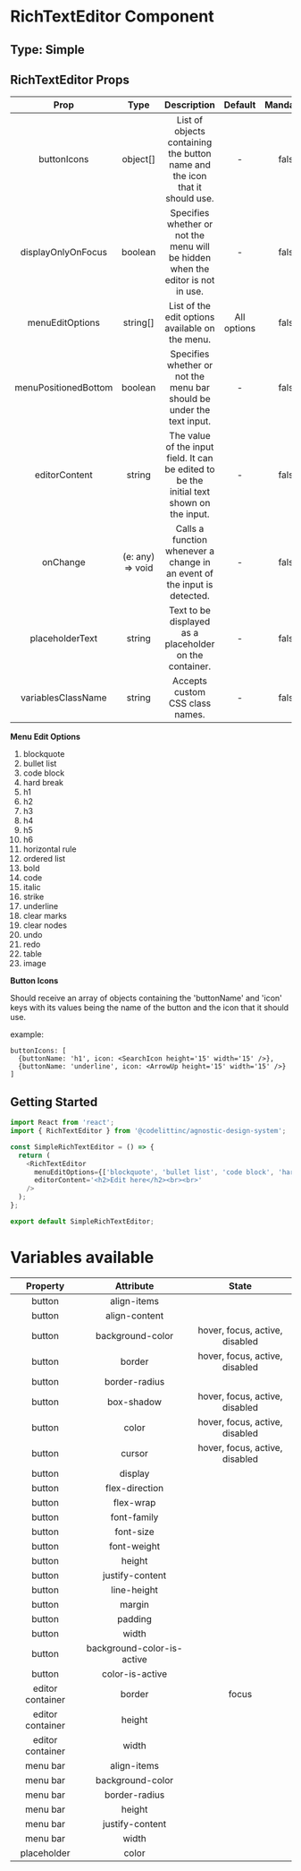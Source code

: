 # RichTextEditor Component

## Type: Simple

## RichTextEditor Props

|         Prop         |        Type        |                                         Description                                         |   Default   | Mandatory |
| :------------------: | :----------------: | :-----------------------------------------------------------------------------------------: | :---------: | :-------: |
|     buttonIcons      |       object[]     |         List of objects containing the button name and the icon that it should use.         |      -      |   false   |
|  displayOnlyOnFocus  |       boolean      |       Specifies whether or not the menu will be hidden when the editor is not in use.       |      -      |   false   |
|   menuEditOptions    |       string[]     |                       List of the edit options available on the menu.                       | All options |   false   |
| menuPositionedBottom |       boolean      |            Specifies whether or not the menu bar should be under the text input.            |      -      |   false   |
|    editorContent     |       string       |  The value of the input field. It can be edited to be the initial text shown on the input.  |      -      |   false   |
|       onChange       |  (e: any) => void  |          Calls a function whenever a change in an event of the input is detected.           |      -      |   false   |
|   placeholderText    |       string       |                   Text to be displayed as a placeholder on the container.                   |      -      |   false   |
|  variablesClassName  |       string       |                               Accepts custom CSS class names.                               |      -      |   false   |

**Menu Edit Options**

1. blockquote
2. bullet list
3. code block
4. hard break
5. h1
6. h2
7. h3
8. h4
9. h5
10. h6
11. horizontal rule
12. ordered list
13. bold
14. code
15. italic
16. strike
17. underline
18. clear marks
19. clear nodes
20. undo
21. redo
22. table
23. image

**Button Icons**

Should receive an array of objects containing the 'buttonName' and 'icon' keys with its values being the name of the button and the icon that it should use.

example:

```
buttonIcons: [
  {buttonName: 'h1', icon: <SearchIcon height='15' width='15' />},
  {buttonName: 'underline', icon: <ArrowUp height='15' width='15' />}
]
```

## Getting Started

```javascript
import React from 'react';
import { RichTextEditor } from '@codelittinc/agnostic-design-system';

const SimpleRichTextEditor = () => {
  return (
    <RichTextEditor
      menuEditOptions={['blockquote', 'bullet list', 'code block', 'hard break', 'h1', 'redo']}
      editorContent='<h2>Edit here</h2><br><br>'
    />
  );
};

export default SimpleRichTextEditor;
```

# Variables available

|     Property     |         Attribute          |             State              |
| :--------------: | :------------------------: | :----------------------------: |
|      button      |        align-items         |                                |
|      button      |       align-content        |                                |
|      button      |      background-color      | hover, focus, active, disabled |
|      button      |           border           | hover, focus, active, disabled |
|      button      |       border-radius        |                                |
|      button      |         box-shadow         | hover, focus, active, disabled |
|      button      |           color            | hover, focus, active, disabled |
|      button      |           cursor           | hover, focus, active, disabled |
|      button      |          display           |                                |
|      button      |       flex-direction       |                                |
|      button      |         flex-wrap          |                                |
|      button      |        font-family         |                                |
|      button      |         font-size          |                                |
|      button      |        font-weight         |                                |
|      button      |           height           |                                |
|      button      |      justify-content       |                                |
|      button      |        line-height         |                                |
|      button      |           margin           |                                |
|      button      |          padding           |                                |
|      button      |           width            |                                |
|      button      | background-color-is-active |                                |
|      button      |      color-is-active       |                                |
| editor container |           border           |             focus              |
| editor container |           height           |                                |
| editor container |           width            |                                |
|     menu bar     |        align-items         |                                |
|     menu bar     |      background-color      |                                |
|     menu bar     |       border-radius        |                                |
|     menu bar     |           height           |                                |
|     menu bar     |      justify-content       |                                |
|     menu bar     |           width            |                                |
|   placeholder    |           color            |                                |
